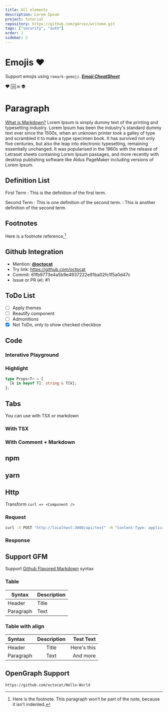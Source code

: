```yaml
---
title: All elements
description: Lorem Ipsum
project: tutorial
repository: https://github.com/g4rcez/writeme.git
tags: ["security", "auth"]
order: 1
sidebar: 2
---
```


<TableOfContent />

# Emojis :heart:

Support emojis using `remark-gemoji`. [**_Emoji CheatSheet_**](https://www.webfx.com/tools/emoji-cheat-sheet/)

:heart: :id: :end: :alien:

# Paragraph

[What is Markdown?](https://www.markdownguide.org/extended-syntax/)
Lorem Ipsum is simply dummy text of the printing and typesetting industry. Lorem Ipsum has been the industry's standard dummy text ever since the 1500s, when an unknown printer took a galley of type and scrambled it to make a type specimen book. It has survived not only five centuries, but also the leap into electronic typesetting, remaining essentially unchanged. It was popularised in the 1960s with the release of Letraset sheets containing Lorem Ipsum passages, and more recently with desktop publishing software like Aldus PageMaker including versions of Lorem Ipsum.

## Definition List

First Term
: This is the definition of the first term.

Second Term
: This is one definition of the second term.
: This is another definition of the second term.

## Footnotes

Here is a footnote reference,[^1]

[^1]:
    Here is the footnote.
    This paragraph won’t be part of the note, because it
    isn’t indented.

## Github Integration

- Mention: [**@octocat**](https://github.com/octocat)
- Try link: https://github.com/octocat
- Commit: 61fb9773e4a5b9e4937222e91ba02fc1f5a0d47c
- Issue or PR (`#`): #1

## ToDo List

- [ ] Apply themes
- [ ] Beautify component
- [ ] Admonitions
- [x] Not ToDo, only to show checked checkbox

## Code

### Interative Playground

<Playground />

### Highlight

```typescript
type Props<T> = {
  [k in keyof T]: string & T[k];
};
```

## Tabs

You can use with TSX or markdown

### With TSX

<Tabs default="yarn">
  <Tab id="yarn">
    <CodeHighlight language="bash" code="yarn add -E @g4rcez/writeme" />
  </Tab>
  <Tab id="npm">
    <CodeHighlight language="bash" code="npm i -E @g4rcez/writeme" />
  </Tab>
</Tabs>

### With Comment + Markdown

<!--|tabs yarn-->

## npm

<CodeHighlight language="bash" code="npm i -E @g4rcez/writeme" />

## yarn

<CodeHighlight language="bash" code="yarn add -E @g4rcez/writeme" />

<!--/tabs-->

## Http

Transform `curl => <Component />`

### Request

```bash type=request
curl -X POST "http://localhost:3000/api/test" -H "Content-Type: application/json" -d '{"email":"write@me.com"}'
```

### Response

<HttpResponse />

## Support GFM

Support [Github Flavored Markdown](https://www.markdownguide.org/extended-syntax/) syntax

### Table

| Syntax    | Description |
| --------- | ----------- |
| Header    | Title       |
| Paragraph | Text        |

### Table with align

| Syntax    | Description |   Test Text |
| :-------- | :---------: | ----------: |
| Header    |    Title    | Here's this |
| Paragraph |    Text     |    And more |

## OpenGraph Support

```ogp type=ogp width=700px height=600px className="justify-center text-center"
https://github.com/octocat/Hello-World
```
